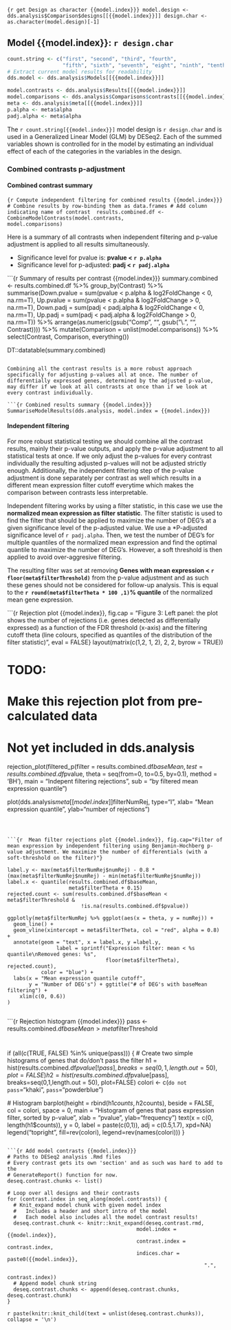 ```{r get Design as character {{model.index}}}
model.design <- dds.analysis$Comparison$designs[[{{model.index}}]]
design.char <- as.character(model.design)[-1]
```

## Model {{model.index}}: `r design.char` {.tabset}

```r
count.string <- c("first", "second", "third", "fourth",
                  "fifth", "sixth", "seventh", "eight", "ninth", "tenth")
# Extract current model results for readability
dds.model <- dds.analysis$Models[[{{model.index}}]]

model.contrasts <- dds.analysis$Results[[{{model.index}}]]
model.comparisons <- dds.analysis$Comparisons$contrasts[[{{model.index}}]]
meta <- dds.analysis$meta[[{{model.index}}]]
p.alpha <- meta$alpha
padj.alpha <- meta$alpha
```

The `r count.string[{{model.index}}]` model design is `r design.char` and is used in a Generalized Linear Model (GLM) by DESeq2. Each of the summed variables shown is controlled for in the model by estimating an individual effect of each of the categories in the variables in the design.

### Combined contrasts p-adjustment

#### Combined contrast summary

```{r Compute independent filtering for combined results {{model.index}}}
# Combine results by row-binding them as data.frames
# Add column indicating name of contrast 
results.combined.df <- CombineModelContrasts(model.contrasts,
                                           model.comparisons)
```

Here is a summary of all contrasts when independent filtering and p-value adjustment is applied to all results simultaneously. 
  
  * Significance level for pvalue is: **pvalue < `r p.alpha`**
  * Significance level for p-adjusted: **padj < `r padj.alpha`**

```{r Summary of results per contrast {{model.index}}}
summary.combined <- results.combined.df %>% group_by(Contrast) %>%
  summarise(Down.pvalue = sum(pvalue < p.alpha & log2FoldChange < 0, na.rm=T),
          Up.pvalue = sum(pvalue < p.alpha & log2FoldChange > 0, na.rm=T),
          Down.padj = sum(padj < padj.alpha & log2FoldChange < 0, na.rm=T),
          Up.padj = sum(padj < padj.alpha & log2FoldChange > 0, na.rm=T)) %>%
  arrange(as.numeric(gsub("Comp", "", gsub("\\.", "", Contrast)))) %>%
  mutate(Comparison = unlist(model.comparisons)) %>%
  select(Contrast, Comparison, everything())

DT::datatable(summary.combined)
```

Combining all the contrast results is a more robust approach specifically for adjusting p-values all at once. The number of differentially expressed genes, determined by the adjusted p-value, may differ if we look at all contrasts at once than if we look at every contrast individually.

```{r Combined results summary {{model.index}}}
SummariseModelResults(dds.analysis, model.index = {{model.index}})
```

#### Independent filtering

For more robust statistical testing we should combine all the contrast results, mainly their p-value outputs, and apply the p-value adjustment to all statistical tests at once. If we only adjust the p-values for every contrast individually the resulting adjusted p-values will not be adjusted strictly enough. Additionally, the independent filtering step of the p-value adjustment is done separately per contrast as well which results in a different mean expression filter cutoff everytime which makes the comparison between contrasts less interpretable.

Independent filtering works by using a filter statistic, in this case we use the **normalized mean expression as filter statistic**. The filter statistic is used to find the filter that should be applied to maximize the number of DEG's at a given significance level of the p-adjusted value. We use a *P-adjusted significance level of `r padj.alpha`. Then, we test the number of DEG's for multiple quantiles of the normalized mean expression and find the optimal quantile to maximize the number of DEG's. However, a soft threshold is then applied to avoid over-aggresive filtering.

The resulting filter was set at removing **Genes with mean expression < `r floor(meta$filterThreshold)`** from the p-value adjustment and as such these genes should not be considered for follow-up analysis. This is equal to the **`r round(meta$filterTheta * 100 ,1)`% quantile** of the normalized mean gene expression.

```{r Rejection plot {{model.index}}, fig.cap = "Figure 3: Left panel: the plot shows the number of rejections (i.e. genes detected as differentially expressed) as a function of the FDR threshold (x-axis) and the filtering cutoff theta (line colours, specified as quantiles of the distribution of the filter statistic)", eval = FALSE}
layout(matrix(c(1,2, 1, 2), 2, 2, byrow = TRUE))

# TODO:
#   Make this rejection plot from pre-calculated data
#   Not yet included in dds.analysis
rejection_plot(filtered_p(filter = results.combined.df$baseMean,
                                       test = results.combined.df$pvalue,
                                       theta = seq(from=0,
                                                   to=0.5,
                                                   by=0.1),
                                       method = 'BH'),
               main = "Indepent filtering rejections",
               sub = "by filtered mean expression quantile")

plot(dds.analysis$meta[[{{model.index}}]]$filterNumRej, type="l",
     xlab= "Mean expression quantile", ylab="number of rejections")
```



```{r  Mean filter rejections plot {{model.index}}, fig.cap="Filter of mean expression by independent filtering using Benjamin-Hochberg p-value adjustment. We maximize the number of differentials (with a soft-threshold on the filter)"}

label.y <- max(meta$filterNumRej$numRej) - 0.8 * (max(meta$filterNumRej$numRej) - min(meta$filterNumRej$numRej))
label.x <- quantile(results.combined.df$baseMean,
                    meta$filterTheta + 0.15)
rejected.count <- sum(results.combined.df$baseMean < meta$filterThreshold &
                        !is.na(results.combined.df$pvalue))

ggplotly(meta$filterNumRej %>% ggplot(aes(x = theta, y = numRej)) +
  geom_line() +
  geom_vline(xintercept = meta$filterTheta, col = "red", alpha = 0.8) +
  annotate(geom = "text", x = label.x, y =label.y,
                label = sprintf("Expression filter: mean < %s quantile\nRemoved genes: %s",
                                floor(meta$filterTheta), rejected.count),
           color = "blue") +
  labs(x = "Mean expression quantile cutoff",
       y = "Number of DEG's") + ggtitle("# of DEG's with baseMean filtering") +
    xlim(c(0, 0.6))
)
  
```

```{r Rejection histogram {{model.index}}}
pass <- results.combined.df$baseMean > meta$filterThreshold

# 
if (all(c(TRUE,  FALSE) %in% unique(pass))) {
  # Create two simple histograms of genes that do/don't pass the filter
  h1 = hist(results.combined.df$pvalue[!pass], breaks=seq(0,1,length.out = 50),  plot=FALSE) 
  h2 = hist(results.combined.df$pvalue[pass], breaks=seq(0,1,length.out = 50), plot=FALSE) 
  colori <- c(`do not pass`="khaki", `pass`="powderblue")
  
  # Histogram
  barplot(height = rbind(h1$counts, h2$counts),
          beside = FALSE, col = colori, space = 0,
          main = "Histogram of genes that pass expression filter, sorted by p-value",
          xlab = "pvalue",
          ylab="frequency") 
  text(x = c(0, length(h1$counts)), y = 0,
       label = paste(c(0,1)), adj = c(0.5,1.7),
       xpd=NA) 
  legend("topright", fill=rev(colori), legend=rev(names(colori)))
}
```

```{r Add model contrasts {{model.index}}}
# Paths to DESeq2 analysis .Rmd files
# Every contrast gets its own 'section' and as such was hard to add to the
# GenerateReport() function for now.
deseq.contrast.chunks <- list()

# Loop over all designs and their contrasts
for (contrast.index in seq_along(model.contrasts)) {
  # Knit_expand model chunk with given model index
  #   Includes a header and short intro of the model
  #   Each model also includes all the model contrast results!
  deseq.contrast.chunk <- knitr::knit_expand(deseq.contrast.rmd,
                                          model.index = {{model.index}},
                                          contrast.index = contrast.index,
                                          indices.char = paste0({{model.index}},
                                                                ".", 
                                                                contrast.index))
  # Append model chunk string
  deseq.contrast.chunks <- append(deseq.contrast.chunks, deseq.contrast.chunk)
}
```

`r paste(knitr::knit_child(text = unlist(deseq.contrast.chunks)), collapse = '\n')`
